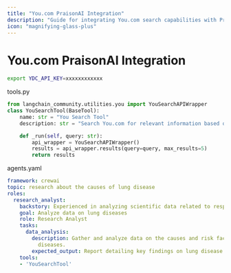 ```yaml
---
title: "You.com PraisonAI Integration"
description: "Guide for integrating You.com search capabilities with PraisonAI agents using the You.com Search API"
icon: "magnifying-glass-plus"
---
```


# You.com PraisonAI Integration

```bash
export YDC_API_KEY=xxxxxxxxxxxx
```
tools.py
```python
from langchain_community.utilities.you import YouSearchAPIWrapper
class YouSearchTool(BaseTool):
    name: str = "You Search Tool"
    description: str = "Search You.com for relevant information based on a query."

    def _run(self, query: str):
        api_wrapper = YouSearchAPIWrapper()
        results = api_wrapper.results(query=query, max_results=5)
        return results
```

agents.yaml

```yaml
framework: crewai
topic: research about the causes of lung disease
roles:
  research_analyst:
    backstory: Experienced in analyzing scientific data related to respiratory health.
    goal: Analyze data on lung diseases
    role: Research Analyst
    tasks:
      data_analysis:
        description: Gather and analyze data on the causes and risk factors of lung
          diseases.
        expected_output: Report detailing key findings on lung disease causes.
    tools:
    - 'YouSearchTool'
```